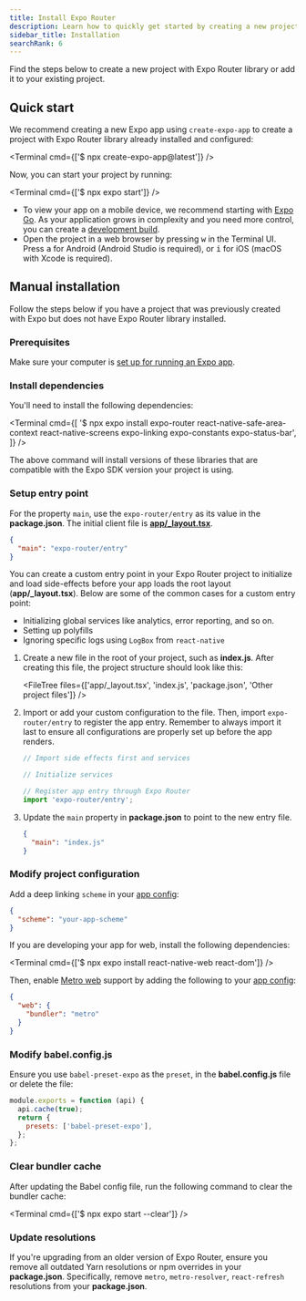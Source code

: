 ```yaml
---
title: Install Expo Router
description: Learn how to quickly get started by creating a new project with Expo Router or adding the library to an existing project.
sidebar_title: Installation
searchRank: 6
---
```



Find the steps below to create a new project with Expo Router library or add it to your existing project.

## Quick start

<Step label="1">

We recommend creating a new Expo app using `create-expo-app` to create a project with Expo Router library already installed and configured:

<Terminal cmd={['$ npx create-expo-app@latest']} />

</Step>

<Step label="2">

Now, you can start your project by running:

<Terminal cmd={['$ npx expo start']} />

- To view your app on a mobile device, we recommend starting with [Expo Go](/get-started/set-up-your-environment/#how-would-you-like-to-develop). As your application grows in complexity and you need more control, you can create a [development build](/develop/development-builds/introduction/).
- Open the project in a web browser by pressing <kbd>w</kbd> in the Terminal UI. Press <kbd>a</kbd> for Android (Android Studio is required), or <kbd>i</kbd> for iOS (macOS with Xcode is required).

</Step>

## Manual installation

Follow the steps below if you have a project that was previously created with Expo but does not have Expo Router library installed.

### Prerequisites

Make sure your computer is [set up for running an Expo app](/get-started/create-a-project/).

<Step label="1">

### Install dependencies

You'll need to install the following dependencies:

<Terminal
  cmd={[
    '$ npx expo install expo-router react-native-safe-area-context react-native-screens expo-linking expo-constants expo-status-bar',
  ]}
/>

The above command will install versions of these libraries that are compatible with the Expo SDK version your project is using.

</Step>

<Step label="2">

### Setup entry point

For the property `main`, use the `expo-router/entry` as its value in the **package.json**. The initial client file is [**app/\_layout.tsx**](/router/basics/layout/#root-layout).

```json package.json
{
  "main": "expo-router/entry"
}
```

<Collapsible summary="Custom entry point to initialize and load side-effects">

You can create a custom entry point in your Expo Router project to initialize and load side-effects before your app loads the root layout (**app/\_layout.tsx**). Below are some of the common cases for a custom entry point:

- Initializing global services like analytics, error reporting, and so on.
- Setting up polyfills
- Ignoring specific logs using `LogBox` from `react-native`

1. Create a new file in the root of your project, such as **index.js**. After creating this file, the project structure should look like this:

   <FileTree files={['app/_layout.tsx', 'index.js', 'package.json', 'Other project files']} />

2. Import or add your custom configuration to the file. Then, import `expo-router/entry` to register the app entry. Remember to always import it last to ensure all configurations are properly set up before the app renders.

   ```js index.js
   // Import side effects first and services

   // Initialize services

   // Register app entry through Expo Router
   import 'expo-router/entry';
   ```

3. Update the `main` property in **package.json** to point to the new entry file.

   ```json package.json
   {
     "main": "index.js"
   }
   ```

</Collapsible>

</Step>

<Step label="3">

### Modify project configuration

Add a deep linking `scheme` in your [app config](/workflow/configuration/):

```json app.json
{
  "scheme": "your-app-scheme"
}
```

If you are developing your app for web, install the following dependencies:

<Terminal cmd={['$ npx expo install react-native-web react-dom']} />

Then, enable [Metro web](/guides/customizing-metro/#adding-web-support-to-metro) support by adding the following to your [app config](/workflow/configuration/):

```json app.json
{
  "web": {
    "bundler": "metro"
  }
}
```

</Step>

<Step label="4">

### Modify babel.config.js

Ensure you use `babel-preset-expo` as the `preset`, in the **babel.config.js** file or delete the file:

```js babel.config.js
module.exports = function (api) {
  api.cache(true);
  return {
    presets: ['babel-preset-expo'],
  };
};
```

</Step>

<Step label="5">

### Clear bundler cache

After updating the Babel config file, run the following command to clear the bundler cache:

<Terminal cmd={['$ npx expo start --clear']} />

</Step>

<Step label="6">

### Update resolutions

If you're upgrading from an older version of Expo Router, ensure you remove all outdated Yarn resolutions or npm overrides in your **package.json**. Specifically, remove `metro`, `metro-resolver`, `react-refresh` resolutions from your **package.json**.

</Step>
